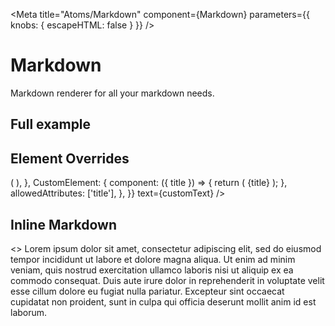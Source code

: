 
<Meta
  title="Atoms/Markdown"
  component={Markdown}
  parameters={{ knobs: { escapeHTML: false } }}
/>

# Markdown

<StoryStatus status="stable" />

Markdown renderer for all your markdown needs.

<Canvas>
  <Story name="Basics">
    <Markdown
      text={text(
        'markdown',
        `
## Hello World
This is markdown
    `
      )}
      spacing={select('spacing', ['tight', 'loose', 'none'], 'none')}
    />
  </Story>
</Canvas>

<Props of={Markdown} />

## Full example

<Canvas>
  <Story name="Full Example">
    <Markdown
      text={text('markdown', exampleMarkdown)}
      spacing={select('spacing', ['tight', 'loose', 'none'], 'none')}
    />
  </Story>
</Canvas>

## Element Overrides

<Canvas>
  <Story name="Element Overrides">
    <Markdown
      spacing={select('spacing', ['tight', 'loose', 'none'], 'none')}
      overrides={{
        CodeBlock: {
          component: (props) => (
            <Text style={{ color: 'darkblue' }} {...props} />
          ),
        },
        CustomElement: {
          component: ({ title }) => {
            return (
              <Heading
                as="h3"
                fontSize="md"
                style={{
                  color: 'rebeccapurple',
                }}
              >
                {title}
              </Heading>
            );
          },
          allowedAttributes: ['title'],
        },
      }}
      text={customText}
    />
  </Story>
</Canvas>

## Inline Markdown

<Canvas>
  <Story name="Inline Markdown">
    <>
      Lorem ipsum dolor sit amet, consectetur adipiscing elit, sed do eiusmod
      tempor incididunt ut labore et dolore magna aliqua.
      <Markdown
        text={text('markdown', '`this is an inline markdown component`')}
        spacing={select('spacing', ['tight', 'loose', 'none'], 'none')}
        inline
      />
      Ut enim ad minim veniam, quis nostrud exercitation ullamco laboris nisi ut
      aliquip ex ea commodo consequat. Duis aute irure dolor in reprehenderit in
      voluptate velit esse cillum dolore eu fugiat nulla pariatur. Excepteur
      sint occaecat cupidatat non proident, sunt in culpa qui officia deserunt
      mollit anim id est laborum.
    </>
  </Story>
</Canvas>
